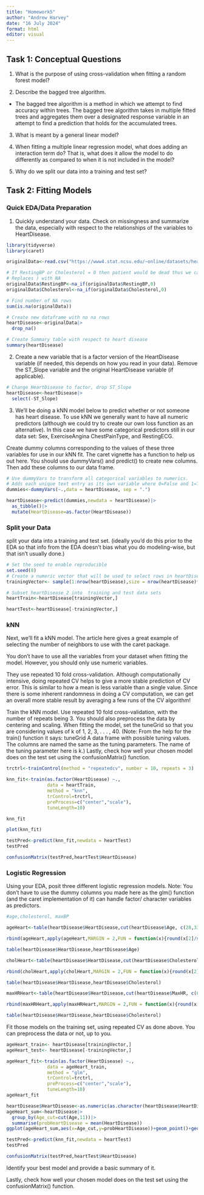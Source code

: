 ```yaml
---
title: "Homework5"
author: "Andrew Harvey"
date: "16 July 2024"
format: html
editor: visual
---
```


## Task 1: Conceptual Questions

1. What is the purpose of using cross-validation when fitting a random forest model?

2. Describe the bagged tree algorithm.

+ The bagged tree algorithm is a method in which we attempt to find accuracy within trees. The bagged tree algorithm takes in multiple fitted trees and aggregates them over a designated response variable in an attempt to find a prediction that holds for the accumulated trees. 

3. What is meant by a general linear model?

4. When fitting a multiple linear regression model, what does adding an interaction term do? That is, what does it allow the model to do differently as compared to when it is not included in the model?

5. Why do we split our data into a training and test set?


## Task 2: Fitting Models

### Quick EDA/Data Preparation

1. Quickly understand your data. Check on missingness and summarize the data, especially with respect to the relationships of the variables to HeartDisease.
```r
library(tidyverse)
library(caret)
```

```r
originalData<-read.csv("https://www4.stat.ncsu.edu/~online/datasets/heart.csv")

# If RestingBP or Cholesterol = 0 then patient would be dead thus we can assume 0 is a missing/Null value
# Replaces ) with NA
originalData$RestingBP<-na_if(originalData$RestingBP,0)
originalData$Cholesterol<-na_if(originalData$Cholesterol,0)

# Find number of NA rows
sum(is.na(originalData))

# Create new dataframe with no na rows
heartDisease<-originalData|>
  drop_na()

# Create Summary table with respect to heart disease
summary(heartDisease)

```


2. Create a new variable that is a factor version of the HeartDisease variable (if needed, this depends on how you read in your data). Remove the ST_Slope variable and the original HeartDisease variable (if applicable).

```r
# Change HeartDisease to factor, drop ST_Slope
heartDisease<-heartDisease|>
  select(-ST_Slope)
```

3. We’ll be doing a kNN model below to predict whether or not someone has heart disease. To use kNN we generally want to have all numeric predictors (although we could try to create our own loss function as an alternative). In this case we have some categorical predictors still in our data set: Sex, ExerciseAngina ChestPainType, and RestingECG. 

Create dummy columns corresponding to the values of these three variables for use in our kNN fit. The caret vignette has a function to help us out here. You should use dummyVars() and predict() to create new columns. Then add these columns to our data frame.

```r

# Use dummyVars to transform all categorical variables to numerics.
# Adds each unique text entry as its own variable where 0=False and 1=True.
dummies<-dummyVars(~.,data = heartDisease, sep = ".")

heartDisease<-predict(dummies,newdata = heartDisease)|>
  as_tibble()|>
  mutate(HeartDisease=as.factor(HeartDisease))
```

### Split your Data

split your data into a training and test set. (ideally you'd do this prior to the EDA so that info from the EDA doesn't bias what you do modeling-wise, but that isn't usually done.)

```r
# Set the seed to enable reproducible 
set.seed(8)
# Create a numeric vector that will be used to select rows in heartDisease_2 for split
trainingVector<- sample(1:nrow(heartDisease),size = nrow(heartDisease)*.8)

# Subset heartDisease_2 into  training and test data sets
heartTrain<-heartDisease[trainingVector,]

heartTest<-heartDisease[-trainingVector,]
```

### kNN

Next, we’ll fit a kNN model. The article <h>here<h> gives a great example of selecting the number of neighbors to use with the caret package.

You don’t have to use all the variables from your dataset when fitting the model. However, you should only use numeric variables.

They use repeated 10 fold cross-validation. Although computationally intensive, doing repeated CV helps to give a more stable prediction of CV error. This is similar to how a mean is less variable than a single value. Since there is some inherent randomness in doing a CV computation, we can get an overall more stable result by averaging a few runs of the CV algorithm!

Train the kNN model. Use repeated 10 fold cross-validation, with the number of repeats being 3. You should also preprocess the data by centering and scaling. When fitting the model, set the tuneGrid so that you are considering values of k of 1, 2, 3, . . . , 40. (Note: From the help for the train() function it says: tuneGrid A data frame with possible tuning values. The columns are named the same as the tuning parameters. The name of the tuning parameter here is k.)
Lastly, check how well your chosen model does on the test set using the confusionMatrix() function.

```r
trctrl<-trainControl(method = "repeatedcv", number = 10, repeats = 3)

knn_fit<-train(as.factor(HeartDisease) ~.,
               data = heartTrain,
               method = "knn",
               trControl=trctrl,
               preProcess=c("center","scale"),
               tuneLength=10)

knn_fit

plot(knn_fit)

testPred<-predict(knn_fit,newdata = heartTest)
testPred

confusionMatrix(testPred,heartTest$HeartDisease)
```

### Logistic Regression

Using your EDA, posit three different logistic regression models. Note: You don’t have to use the dummy columns you made here as the glm() function (and the caret implementation of it) can handle factor/ character variables as predictors.

```r
#age,cholesterol, maxBP

ageHeart<-table(heartDisease$HeartDisease,cut(heartDisease$Age, c(28,33,38,43,48,53,58,63,68,73,78)))

rbind(ageHeart,apply(ageHeart,MARGIN = 2,FUN = function(x){round(x[2]/sum(x),3)}))

table(heartDisease$HeartDisease,heartDisease$Age)

cholHeart<-table(heartDisease$HeartDisease,cut(heartDisease$Cholesterol, c(85,185,285,385,485,585,685)))

rbind(cholHeart,apply(cholHeart,MARGIN = 2,FUN = function(x){round(x[2]/sum(x),3)}))

table(heartDisease$HeartDisease,heartDisease$Cholesterol)

maxHRHeart<-table(heartDisease$HeartDisease,cut(heartDisease$MaxHR, c(69,103,137,171,205)))

rbind(maxHRHeart,apply(maxHRHeart,MARGIN = 2,FUN = function(x){round(x[2]/sum(x),3)}))

table(heartDisease$HeartDisease,heartDisease$Cholesterol)
```

Fit those models on the training set, using repeated CV as done above. You can preprocess the data or not, up to you. 

```r

ageHeart_train<- heartDisease[trainingVector,]
ageHeart_test<- heartDisease[-trainingVector,]

ageHeart_fit<-train(as.factor(HeartDisease) ~.,
               data = ageHeart_train,
               method = "glm",
               trControl=trctrl,
               preProcess=c("center","scale"),
               tuneLength=10)
ageHeart_fit

heartDisease$HeartDisease<-as.numeric(as.character(heartDisease$HeartDisease))
ageHeart_sum<-heartDisease|>
  group_by(Age_cut=cut(Age,11))|>
  summarise(probHeartDisease = mean(HeartDisease))
ggplot(ageHeart_sum,aes(x=Age_cut,y=probHeartDisease))+geom_point()+geom_point(stat = "identity")

testPred<-predict(knn_fit,newdata = heartTest)
testPred

confusionMatrix(testPred,heartTest$HeartDisease)
```

Identify your best model and provide a basic summary of it.

Lastly, check how well your chosen model does on the test set using the confusionMatrix() function.